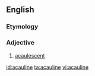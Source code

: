 ==English==

===Etymology===
{{prefix|a|cauline|lang=en}}

===Adjective===
{{head|en}}

# {{context|botany|lang=en}} [[acaulescent]]

[[id:acauline]]
[[ta:acauline]]
[[vi:acauline]]